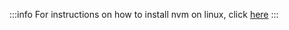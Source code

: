 :::info
For instructions on how to install nvm on linux, click [here](https://github.com/nvm-sh/nvm)
:::